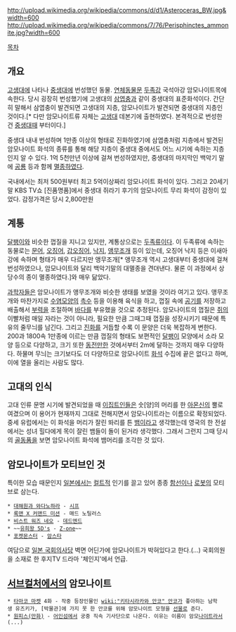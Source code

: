 http://upload.wikimedia.org/wikipedia/commons/d/d1/Asteroceras_BW.jpg&width=600 
http://upload.wikimedia.org/wikipedia/commons/7/76/Perisphinctes_ammonite.jpg?width=600

[[목차]]

== 개요 ==
[[고생대]]에 나타나 [[중생대]]에 번성했던 동물. [[연체동물]]문 [[두족강]] 국석아강 암모나이트목에 속한다. 당시 굉장히 번성했기에 고생대의 [[삼엽충]]과 같이 중생대의 표준화석이다. 간단히 말해서 삼엽충이 발견되면 고생대의 지층, 암모나이트가 발견되면 중생대의 지층인 것이다.[* 다만 암모나이트류 자체는 [[고생대]] 데본기에 출현하였다. 본격적으로 번성한 건 [[중생대]]때 부터이다.]

중생대 내내 번성하며 1만종 이상의 형태로 진화하였기에 삼엽충처럼 지층에서 발견된 암모나이트 화석의 종류를 통해 해당 지층이 중생대 중에서도 어느 시기에 속하는 지층인지 알 수 있다. 1억 5천만년 이상에 걸쳐 번성하였지만, 중생대의 마지막인 백악기 말에 [[공룡]] 등과 함께 [[멸종]]하였다.

국내에서는 최저 500원부터 최고 5억이상짜리 암모나이트 화석이 있다. 그리고 20세기말 KBS TV쇼 [진품명품]에서 중생대 쥐라기 후기의 암모나이트 무리 화석이 감정이 있었다. 감정가격은 당시 2,800만원 
== 계통 ==
[[달팽이]]와 비슷한 껍질을 지니고 있지만, 계통상으로는 [[두족류]]이다. 이 두족류에 속하는 동물로는 [[문어]], [[오징어]], [[갑오징어]], [[낙지]], [[앵무조개]] 등이 있는데, 오징어 낙지 등은 이새아강에 속하며 형태가 매우 다르지만 앵무조개[* 앵무조개 역시 고생대부터 중생대에 걸쳐 번성하였으나, 암모나이트와 달리 백악기말의 대멸종을 견뎌낸다. 물론 이 과정에서 상당수의 종이 멸종하였다.]와 매우 닮았다. 

[[과학자]]들은 암모나이트가 앵무조개와 비슷한 생태를 보였을 것이라 여기고 있다. 앵무조개와 마찬가지로 [[수염]]모양의 [[촉수]] 등을 이용해 육식을 하고, 껍질 속에 [[공기]]를 저장하고 배출해서 [[부력]]을 조절하며 [[바다]]를 부유했을 것으로 추정된다. 암모나이트의 껍질은 [[쥐]]의 이빨처럼 매일 자라는 것이 아니라, 필요한 만큼 그때그때 껍질을 성장시키기 때문에 특유의 줄무늬를 남긴다. 그리고 [[진화]]를 거듭할 수록 이 문양은 더욱 복잡하게 변한다. 200과 1800속 1만종에 이르는 만큼 껍질의 형태도 보편적인 [[달팽이]] 모양에서 소라 모양 등으로 다양하고, 크기 또한 [[동전]]만한 것에서부터 2m에 달하는 것까지 매우 다양하다. 하물며 무늬는 크기보다도 더 다양하므로 암모나이트 [[화석]] 수집에 끝은 없다고 하며, 이에 열을 올리는 사람도 많다.

== 고대의 인식 ==
고대 인류 문명 시기에 발견되었을 때 [[이집트]]인들은 숫[양]의 머리를 한 [[아몬]]신의 뿔로 여겼으며 이 용어가 현재까지 그대로 전해지면서 암모나이트라는 이름으로 확정되었다. 중세 유럽에서는 이 화석을 머리가 잘린 똬리를 튼 [[뱀]]이라고 생각했는데 영국의 한 전설에서는 성녀 힐다에게 목이 잘린 뱀들이 돌이 된거라 생각했다. 그래서 그런지 그때 당시의 [[골동품]]을 보면 암모나이트 화석에 뱀머리를 조각한 것 있다. 

== 암모나이트가 모티브인 것 ==
특이한 모습 때문인지 [[일본]]에서는 [[컬트]]적 인기를 끌고 있어 종종 [[함선]]이나 [[로봇]]의 모티브로 삼는다.

 * [[대해원과 와다노하라]] - [[시프]]
 * [[록맨 X 커맨드 미션]] - 매드 노틸러스
 * [[비스트 워즈 네오]] - [[데드엔드]]
 * ~~[[유희왕 5D's]] - [[Z-one]]~~
 * [[포켓몬스터]] - [[암스타]]

여담으로 [[일본 국회의사당]] 벽면 어딘가에 암모나이트가 박혀있다고 한다.(...) 국회의원을 소재로 한 후지TV 드라마 '체인지'에서 언급.

== [[서브컬처]]에서의 암모나이트 ==
 * [[타마코 마켓]] 4화 - 작중 등장인물인 [[wiki:"키타시라카와 안코" 안코]]가 좋아하는 남학생 유즈키가, [박물관]에 가지 못 한 안코를 위해 암모나이트 모형을 [[선물]]로 준다.
 * [[원피스(만화)]] - [[어인섬]]에서 궁중 직속 기사단으로 나온다. 이유는 이름이 암모[[나이트]]라서(...)

